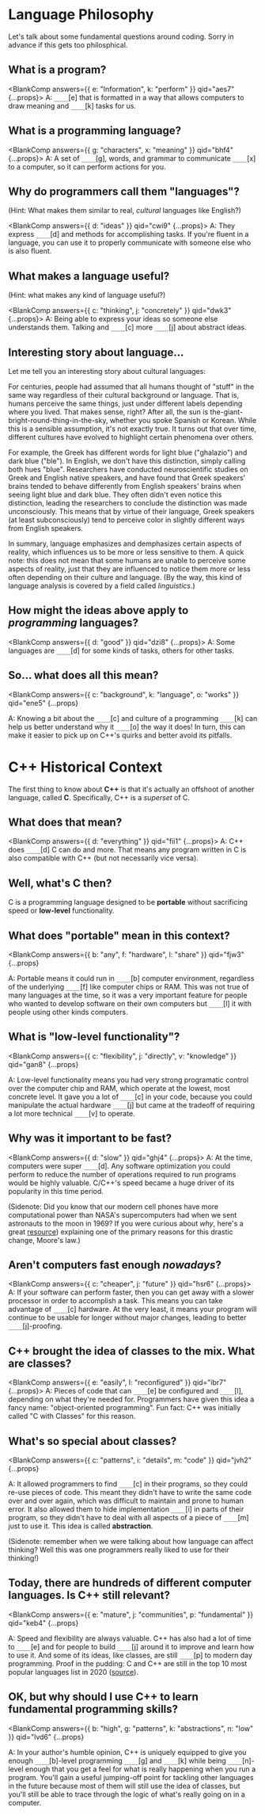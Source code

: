 
# Language Philosophy

Let's talk about some fundamental questions around coding. Sorry
in advance if this gets too philosphical.

## What is a program?

<BlankComp answers={{ e: "Information", k: "perform" }} qid="aes7" {...props}>
  A: `____`[e] that is formatted in a way that allows computers to draw meaning
  and `____`[k] tasks for us.
</BlankComp>

## What is a programming language?

<BlankComp answers={{ g: "characters", x: "meaning" }} qid="bhf4" {...props}>
  A: A set of `____`[g], words, and grammar to communicate `____`[x] to a
  computer, so it can perform actions for you.
</BlankComp>

## Why do programmers call them "languages"?

(Hint: What makes them similar to real, _cultural_ languages like English?)

<BlankComp answers={{ d: "ideas" }} qid="cwi9" {...props}>
  A: They express `____`[d] and methods for accomplishing tasks. If you're
  fluent in a language, you can use it to properly communicate with someone else
  who is also fluent.
</BlankComp>

## What makes a language useful?

(Hint: what makes any kind of language useful?)

<BlankComp answers={{ c: "thinking", j: "concretely" }} qid="dwk3" {...props}>
  A: Being able to express your ideas so someone else understands them. Talking
  and `____`[c] more `____`[j] about abstract ideas.
</BlankComp>

## Interesting story about language...

Let me tell you an interesting story about cultural languages:

For centuries, people had assumed that all humans thought of
"stuff" in the same way regardless of their cultural background
or language. That is, humans perceive the same things, just
under different labels depending where you lived. That makes
sense, right? After all, the sun is
the-giant-bright-round-thing-in-the-sky, whether you spoke
Spanish or Korean. While this is a sensible assumption, it's not
exactly true. It turns out that over time, different cultures
have evolved to highlight certain phenomena over others.

For example, the Greek has different words for light blue ("ghalazio") and dark
blue ("ble"). In English, we don't have this distinction, simply calling both
hues "blue". Researchers have conducted neuroscientific studies on Greek and
English native speakers, and have found that Greek speakers' brains tended to
behave differently from English speakers' brains when seeing light blue and dark
blue. They often didn't even notice this distinction, leading the researchers to
conclude the distinction was made unconsciously. This means that by virtue of
their language, Greek speakers (at least subconsciously) tend to perceive color
in slightly different ways from English speakers.

In summary, language emphasizes and demphasizes certain aspects of reality,
which influences us to be more or less sensitive to them. A quick note: this
does not mean that some humans are unable to perceive some aspects of reality,
just that they are influenced to notice them more or less often depending on
their culture and language. (By the way, this kind of language analysis is
covered by a field called _linguistics_.)

## How might the ideas above apply to _programming_ languages?

<BlankComp answers={{ d: "good" }} qid="dzi8" {...props}>
  A: Some languages are `____`[d] for some kinds of tasks, others for other
  tasks.
</BlankComp>

## So... what does all this mean?

<BlankComp
  answers={{ c: "background", k: "language", o: "works" }}
  qid="ene5"
  {...props}
>
  A: Knowing a bit about the `____`[c] and culture of a programming `____`[k]
  can help us better understand why it `____`[o] the way it does! In turn, this
  can make it easier to pick up on C++'s quirks and better avoid its pitfalls.
</BlankComp>

# C++ Historical Context

The first thing to know about **C++** is that it's actually an
offshoot of another language, called **C**. Specifically, C++ is a _superset_ of C.

## What does that mean?

<BlankComp answers={{ d: "everything" }} qid="fii1" {...props}>
  A: C++ does `____`[d] C can do and more. That means any program written in C
  is also compatible with C++ (but not necessarily vice versa).
</BlankComp>

## Well, what's C then?

C is a programming language designed to be **portable**
without sacrificing speed or **low-level** functionality.

## What does "portable" mean in this context?

<BlankComp
  answers={{ b: "any", f: "hardware", l: "share" }}
  qid="fjw3"
  {...props}
>
  A: Portable means it could run in `____`[b] computer environment, regardless
  of the underlying `____`[f] like computer chips or RAM. This was not true of
  many languages at the time, so it was a very important feature for people who
  wanted to develop software on their own computers but `____`[l] it with people
  using other kinds computers.
</BlankComp>

## What is "low-level functionality"?

<BlankComp
  answers={{ c: "flexibility", j: "directly", v: "knowledge" }}
  qid="gan8"
  {...props}
>
  A: Low-level functionality means you had very strong programatic control over
  the computer chip and RAM, which operate at the lowest, most concrete level.
  It gave you a lot of `____`[c] in your code, because you could manipulate the
  actual hardware `____`[j] but came at the tradeoff of requiring a lot more
  technical `____`[v] to operate.
</BlankComp>

## Why was it important to be fast?

<BlankComp answers={{ d: "slow" }} qid="ghj4" {...props}>
  A: At the time, computers were super `____`[d]. Any software optimization you
  could perform to reduce the number of operations required to run programs
  would be highly valuable. C/C++'s speed became a huge driver of its popularity
  in this time period.
</BlankComp>

(Sidenote: Did you know that our modern cell phones have more computational power
than NASA's supercomputers had when we sent astronauts to the moon in 1969? If you
were curious about _why_, here's a great
[resource](https://www.extremetech.com/extreme/210872-extremetech-explains-what-is-moores-law))
explaining one of the primary reasons for this drastic change, Moore's law.)

## Aren't computers fast enough _nowadays_?

<BlankComp answers={{ c: "cheaper", j: "future" }} qid="hsr6" {...props}>
  A: If your software can perform faster, then you can get away with a slower
  processor in order to accomplish a task. This means you can take advantage of
  `____`[c] hardware. At the very least, it means your program will continue to
  be usable for longer without major changes, leading to better
  `____`[j]-proofing.
</BlankComp>

## C++ brought the idea of **classes** to the mix. What are classes?

<BlankComp answers={{ e: "easily", l: "reconfigured" }} qid="ibr7" {...props}>
  A: Pieces of code that can `____`[e] be configured and `____`[l], depending on
  what they're needed for. Programmers have given this idea a fancy name:
  "object-oriented programming". Fun fact: C++ was initially called "C with
  Classes" for this reason.
</BlankComp>

## What's so special about classes?

<BlankComp
  answers={{ c: "patterns", i: "details", m: "code" }}
  qid="jvh2"
  {...props}
>
  A: It allowed programmers to find `____`[c] in their programs, so they could
  re-use pieces of code. This meant they didn't have to write the same code over
  and over again, which was difficult to maintain and prone to human error. It
  also allowed them to hide implementation `____`[i] in parts of their program,
  so they didn't have to deal with all aspects of a piece of `____`[m] just to
  use it. This idea is called **abstraction**.
</BlankComp>

(Sidenote: remember when we were talking about how language
can affect thinking? Well this was one programmers really liked to use for
their thinking!)

## Today, there are hundreds of different computer languages. Is C++ still relevant?

<BlankComp
  answers={{ e: "mature", j: "communities", p: "fundamental" }}
  qid="keb4"
  {...props}
>
  A: Speed and flexibility are always valuable. C++ has also had a lot of time
  to `____`[e] and for people to build `____`[j] around it to improve and learn
  how to use it. And some of its ideas, like classes, are still `____`[p] to
  modern day programming. Proof in the pudding: C and C++ are still in the top
  10 most popular languages list in 2020
  ([source](https://www.cleveroad.com/blog/programming-languages-ranking)).
</BlankComp>

## OK, but why should I use C++ to learn fundamental programming skills?

<BlankComp
  answers={{ b: "high", g: "patterns", k: "abstractions", n: "low" }}
  qid="lvd6"
  {...props}
>
  A: In your author's humble opinion, C++ is uniquely equipped to give you
  enough `____`[b]-level programming `____`[g] and `____`[k] while being
  `____`[n]-level enough that you get a feel for what is really happening when
  you run a program. You'll gain a useful jumping-off point for tackling other
  languages in the future because most of them will still use the idea of
  classes, but you'll still be able to trace through the logic of what's really
  going on in a computer.
</BlankComp>
